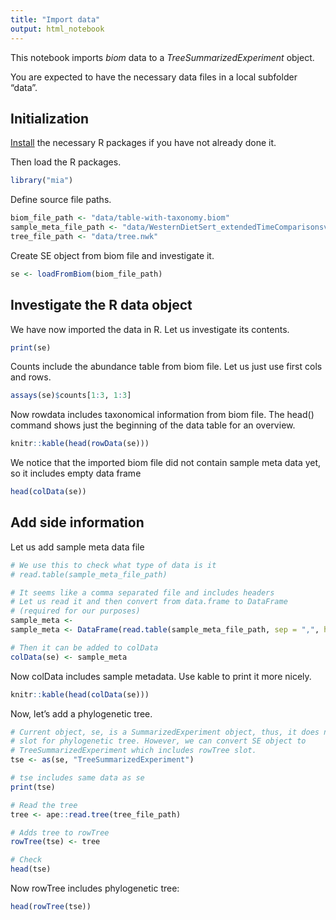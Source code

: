 ```yaml
---
title: "Import data"
output: html_notebook
---
```



This notebook imports _biom_ data to a _TreeSummarizedExperiment_ object. 

You are expected to have the necessary data files in a local subfolder
"data".


## Initialization

[Install](install.R) the necessary R packages if you have not already
done it.

Then load the R packages.


```r
library("mia")
```

Define source file paths.

```r
biom_file_path <- "data/table-with-taxonomy.biom"
sample_meta_file_path <- "data/WesternDietSert_extendedTimeComparisonsv4.txt"
tree_file_path <- "data/tree.nwk"
```


Create SE object from biom file and investigate it.

```r
se <- loadFromBiom(biom_file_path)
```


## Investigate the R data object

We have now imported the data in R. Let us investigate its contents.

```r
print(se)
```


Counts include the abundance table from biom file. Let us just use first cols and rows.

```r
assays(se)$counts[1:3, 1:3]
```

Now rowdata includes taxonomical information from biom file. The head() command
shows just the beginning of the data table for an overview.

```r
knitr::kable(head(rowData(se)))
```


We notice that the imported biom file did not contain sample meta data
yet, so it includes empty data frame

```r
head(colData(se))
```


## Add side information

Let us add sample meta data file

```r
# We use this to check what type of data is it
# read.table(sample_meta_file_path)

# It seems like a comma separated file and includes headers
# Let us read it and then convert from data.frame to DataFrame
# (required for our purposes)
sample_meta <- 
sample_meta <- DataFrame(read.table(sample_meta_file_path, sep = ",", header = TRUE))

# Then it can be added to colData
colData(se) <- sample_meta
```

Now colData includes sample metadata. Use kable to print it more nicely.

```r
knitr::kable(head(colData(se)))
```

Now, let's add a phylogenetic tree.

```r
# Current object, se, is a SummarizedExperiment object, thus, it does not include
# slot for phylogenetic tree. However, we can convert SE object to 
# TreeSummarizedExperiment which includes rowTree slot.
tse <- as(se, "TreeSummarizedExperiment")

# tse includes same data as se
print(tse)
```

```r
# Read the tree 
tree <- ape::read.tree(tree_file_path)

# Adds tree to rowTree
rowTree(tse) <- tree

# Check
head(tse)
```

Now rowTree includes phylogenetic tree:

```r
head(rowTree(tse))
```

